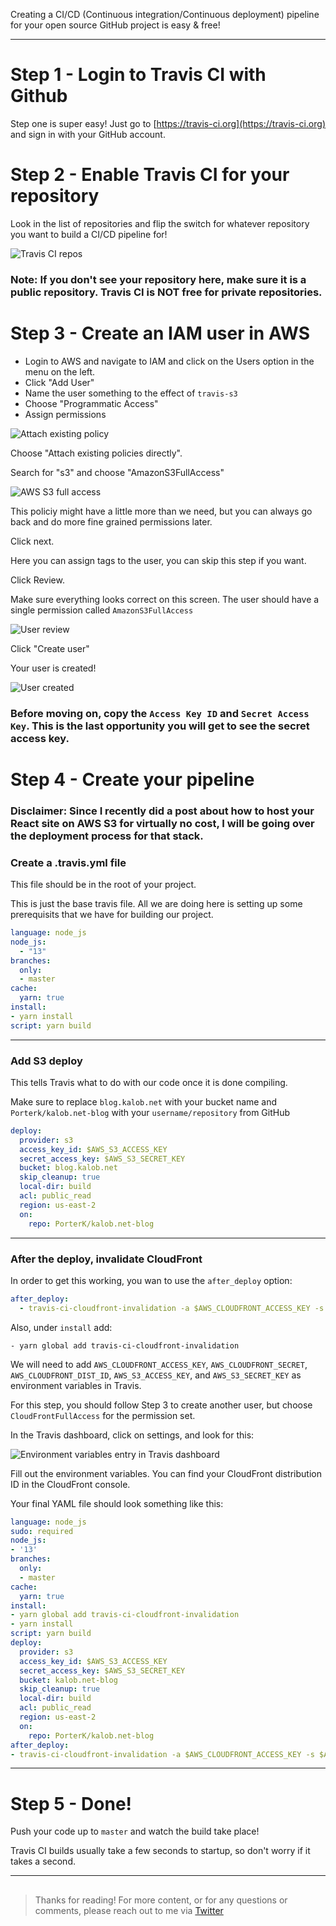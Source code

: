 
Creating a CI/CD (Continuous integration/Continuous deployment) pipeline for your open source GitHub project is easy & free!

----

# Step 1 - Login to Travis CI with Github

Step one is super easy! Just go to [https://travis-ci.org](https://travis-ci.org) and sign in with your GitHub account.

# Step 2 - Enable Travis CI for your repository

Look in the list of repositories and flip the switch for whatever repository you want to build a CI/CD pipeline for!

<img src={Repos} alt="Travis CI repos" />

### Note: If you don't see your repository here, make sure it is a public repository. Travis CI is NOT free for private repositories.

# Step 3 - Create an IAM user in AWS

- Login to AWS and navigate to IAM and click on the Users option in the menu on the left.
- Click "Add User"
- Name the user something to the effect of `travis-s3`
- Choose "Programmatic Access"
- Assign permissions

<img src={AttachExisting} alt="Attach existing policy" />

Choose "Attach existing policies directly".

Search for "s3" and choose "AmazonS3FullAccess"

<img src={S3FullAccess} alt="AWS S3 full access" />

This policiy might have a little more than we need, but you can always go back and do more fine grained permissions later.

Click next.

Here you can assign tags to the user, you can skip this step if you want.

Click Review.

Make sure everything looks correct on this screen. The user should have a single permission called `AmazonS3FullAccess`

<img src={Review} alt="User review" />

Click "Create user"

Your user is created!

<img src={Created} alt="User created" />

### Before moving on, copy the `Access Key ID` and `Secret Access Key`. This is the last opportunity you will get to see the secret access key.

# Step 4 - Create your pipeline

### Disclaimer: Since I recently did a post about how to host your React site on AWS S3 for virtually no cost, I will be going over the deployment process for that stack.

### Create a .travis.yml file

This file should be in the root of your project.

This is just the base travis file. All we are doing here is setting up some prerequisits that we have for building our project.

```yaml
language: node_js
node_js:
  - "13"
branches:
  only:
  - master
cache:
  yarn: true
install:
- yarn install
script: yarn build
```

----

### Add S3 deploy

This tells Travis what to do with our code once it is done compiling.

Make sure to replace `blog.kalob.net` with your bucket name and `Porterk/kalob.net-blog` with your `username/repository` from GitHub

```yaml
deploy:
  provider: s3
  access_key_id: $AWS_S3_ACCESS_KEY
  secret_access_key: $AWS_S3_SECRET_KEY
  bucket: blog.kalob.net
  skip_cleanup: true
  local-dir: build
  acl: public_read
  region: us-east-2
  on:
    repo: PorterK/kalob.net-blog
```

----

### After the deploy, invalidate CloudFront

In order to get this working, you wan to use the `after_deploy` option:

```yaml
after_deploy:
  - travis-ci-cloudfront-invalidation -a $AWS_CLOUDFRONT_ACCESS_KEY -s $AWS_CLOUDFRONT_SECRET -c $AWS_CLOUDFRONT_DIST_ID -i '/*' -b $TRAVIS_BRANCH -p $TRAVIS_PULL_REQUEST
```

Also, under `install` add:

```
- yarn global add travis-ci-cloudfront-invalidation
```

We will need to add `AWS_CLOUDFRONT_ACCESS_KEY`, `AWS_CLOUDFRONT_SECRET`, `AWS_CLOUDFRONT_DIST_ID`, `AWS_S3_ACCESS_KEY`, and `AWS_S3_SECRET_KEY` as environment variables in Travis.

For this step, you should follow Step 3 to create another user, but choose `CloudFrontFullAccess` for the permission set.

In the Travis dashboard, click on settings, and look for this:

<img src={EnvVars} alt="Environment variables entry in Travis dashboard" />

Fill out the environment variables. You can find your CloudFront distribution ID in the CloudFront console.

Your final YAML file should look something like this:

```yaml
language: node_js
sudo: required
node_js:
- '13'
branches:
  only:
  - master
cache:
  yarn: true
install:
- yarn global add travis-ci-cloudfront-invalidation
- yarn install
script: yarn build
deploy:
  provider: s3
  access_key_id: $AWS_S3_ACCESS_KEY
  secret_access_key: $AWS_S3_SECRET_KEY
  bucket: kalob.net-blog
  skip_cleanup: true
  local-dir: build
  acl: public_read
  region: us-east-2
  on:
    repo: PorterK/kalob.net-blog
after_deploy:
- travis-ci-cloudfront-invalidation -a $AWS_CLOUDFRONT_ACCESS_KEY -s $AWS_CLOUDFRONT_SECRET -c $AWS_CLOUDFRONT_DIST_ID -i '/*' -b $TRAVIS_BRANCH -p $TRAVIS_PULL_REQUEST

```

----

# Step 5 - Done!

Push your code up to `master` and watch the build take place!

Travis CI builds usually take a few seconds to startup, so don't worry if it takes a second.

----

> ##

>Thanks for reading! For more content, or for any questions or comments, please reach out to me via [Twitter](https://twitter.com/porter_kalob)
